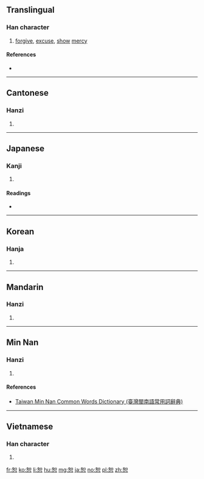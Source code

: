 ==Translingual==

===Han character===
{{Han char|rn=61|rad=心|as=06|sn=10|four=4633<sub>0</sub>|canj=女口心 (VRP)|ids=⿱[[如]][[心]]}}

# [[forgive]], [[excuse]], [[show]] [[mercy]]

====References====
* {{Han ref|kx=0384.170|dkj=10560|dj=0715.010|hdz=42293.090|uh=6055|ud=24661|bh=AEA4|bd=44708}}

----

==Cantonese==

===Hanzi===
{{yue-hanzi|jyut=[[syu3]]|y=syu3}}

# {{defn|lang=yue|sort=心06}}

----

==Japanese==

===Kanji===
{{ja-kanji|grade=|rs=心06}}

# {{defn|lang=ja|sort=心06}}

====Readings====
* {{ja-readings|on=[[じょ]] (jo), [[しょ]] (sho)|kun=[[ゆるす]] (yurusu)}}

----

==Korean==

===Hanja===
{{ko-hanja|hangeul=서|eumhun=|rv=seo|mr=sŏ|y=se}}

# {{defn|lang=ko|sort=心06}}

----

==Mandarin==

===Hanzi===
{{cmn-hanzi|pin=[[shù]] ([[shu4]])|wg=shu<sup>4</sup>}}

# {{defn|lang=cmn|sort=心06}}

----

==Min Nan==

===Hanzi===
{{nan-hanzi|tlpa=[[sù]] (su<sup>3</sup>)}}

# {{defn|lang=nan|sort=心06}}

====References====
*[http://twblg.dict.edu.tw/holodict_new/index.html Taiwan Min Nan Common Words Dictionary (臺灣閩南語常用詞辭典)]

----

==Vietnamese==

===Han character===
{{vi-hantu|[[thứ]]|rs=心06}}

# {{defn|lang=vi|sort=心06}}

[[fr:恕]]
[[ko:恕]]
[[li:恕]]
[[hu:恕]]
[[mg:恕]]
[[ja:恕]]
[[no:恕]]
[[pl:恕]]
[[zh:恕]]